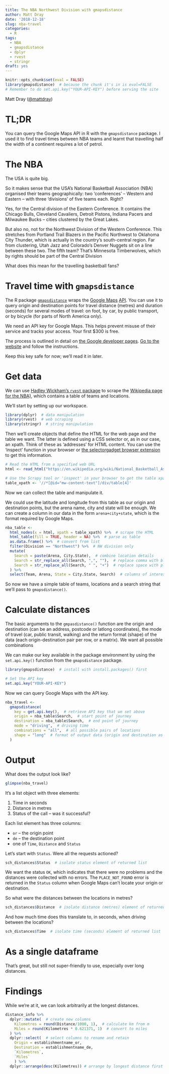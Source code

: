 ```yaml
---
title: The NBA Northwest Division with gmapsdistance
author: Matt Dray
date: '2018-12-18'
slug: nba-travel
categories:
  - R
tags:
  - NBA
  - gmapsdistance
  - dplyr
  - rvest
  - stringr
draft: yes
---
```


```r
knitr::opts_chunk$set(eval = FALSE)
library(gmapsdistance)  # because the chunk it's in is eval=FALSE
# Remember to do set.api.key("YOUR-API-KEY") before serving the site
```

Matt Dray ([\@mattdray](https://www.twitter.com/mattdray))

# TL;DR

You can query the Google Maps API in R with the `gmapsdistance` package. I used it to find travel times between NBA teams and learnt that travelling half the width of a continent requires a lot of petrol.  

# The NBA

The USA is quite big.

So it makes sense that the USA's National Basketball Association (NBA) organised their teams geographically: two 'conferences' -- Western and Eastern -- with three 'divisions' of five teams each. Right?

Yes, for the Central division of the Eastern Conference. It contains the Chicago Bulls, Cleveland Cavaliers, Detroit Pistons, Indiana Pacers and Milwaukee Bucks -- cities clustered by the Great Lakes.

But also no, not for the Northwest Division of the Western Conference. This stretches from Portland Trail Blazers in the Pacific Northwest to Oklahoma City Thunder, which is actually in the country's south-central region. Far from clustering, Utah Jazz and Colorado's Denver Nuggets sit on a line between these two. The fifth team? That's Minnesota Timberwolves, which by rights should be part of the Central Division

What does this mean for the travelling basketball fans?

# Travel time with `gmapsdistance`

The R package [`gmapsdistance`](https://github.com/rodazuero/gmapsdistance) wraps the [Google Maps](https://www.google.co.uk/maps) [API](https://medium.freecodecamp.org/what-is-an-api-in-english-please-b880a3214a82). You can use it to query origin and destination points for travel distance (metres) and duration (seconds) for several modes of travel: on foot, by car, by public transport, or by bicycle (for parts of North America only).

We need an API key for Google Maps. This helps prevent misuse of their service and tracks your access. Your first $300 is free.

The process is outlined in detail on [the Google developer pages](https://developers.google.com/maps/documentation/distance-matrix/get-api-key#key). [Go to the website](https://cloud.google.com/maps-platform/) and follow the instructions.

Keep this key safe for now; we'll read it in later.

# Get data

We can use [Hadley Wickham's `rvest` package](https://github.com/hadley/rvest) to scrape the [Wikipedia page for the NBA)](https://en.wikipedia.org/wiki/National_Basketball_Association), which contains a table of teams and locations. 

We'll start by setting up our workspace.

```r
library(dplyr)  # data manipulation
library(rvest)  # web scraping
library(stringr)  # string manipulation
```

Then we'll create objects that define the HTML for the web page and the table we want. The latter is defined using a CSS selector or, as in our case, an xpath. Think of these as 'addresses' for HTML content. You can use the 'inspect' function in your browser or [the selectorgadget browser extension](https://selectorgadget.com/) to get this information. 

```r
# Read the HTML from a specified web URL
html <- read_html("https://en.wikipedia.org/wiki/National_Basketball_Association")

# Use the Scrapy tool or 'inspect' in your browser to get the table xpath
table_xpath <- '//*[@id="mw-content-text"]/div/table[4]'
```

Now we can collect the table and manipulate it.

We could use the latitude and longitude from this table as our origin and destination points, but the arena name, city and state will be enough. We can create a column in our data in the form `arena+city+state`, which is the format required by Google Maps.

```r
nba_table <-
  html_nodes(x = html, xpath = table_xpath) %>%  # scrape the HTML
  html_table(fill = TRUE, header = NA) %>%  # parse as table
  as.data.frame() %>%  # convert from list
  filter(Division == "Northwest") %>%  # NW division only
  mutate(
    Search = paste(Arena, City.State),  # combine location details
    Search = str_replace_all(Search, ",", ""),  # replace comma with blank
    Search = str_replace_all(Search, " ", "+")  # replace space with plus
  ) %>% 
  select(Team, Arena, State = City.State, Search)  # columns of interest
```

So now we have a simple table of teams, locations and a search string that we'll pass to `gmapsdistance()`.

# Calculate distances

The basic arguments to the `gmpasdistance()` function are the origin and destination (can be an address, postcode or latlong coordinates), the mode of travel (car, public transit, walking) and the return format (shape) of the data (each origin-destination pair per row, or a matrix). We want all possible combinations

We can make our key available in the package environment by using the `set.api.key()` function from the `gmapsdistance` package.

```r
library(gmapsdistance)  # install with install.packages() first

# Set the API key
set.api.key("YOUR-API-KEY")
```

Now we can query Google Maps with the API key.

```r
nba_travel <- 
  gmapsdistance(
    key = get.api.key(),  # retrieve API key that we set above
    origin = nba_table$Search,  # start point of journey
    destination = nba_table$Search,  # end point of journey
    mode = "driving",  # driving time
    combinations = "all",  # all possible pairs of locations
    shape = "long"  # format of output data (origin and destination as cols)
  )
```

# Output

What does the output look like?

```r
glimpse(nba_travel)
```

It's a list object with three elements:

1. Time in seconds
2. Distance in metres
3. Status of the call -- was it successful?

Each list element has three columns:

* `or` -- the origin point
* `de` -- the destination point
* one of `Time`, `Distance` and `Status`

Let's start with `Status`. Were all the requests actioned?

```r
sch_distances$Status  # isolate status element of returned list
```

We want the status `OK`, which indicates that there were no problems and the distances were collected with no errors. The `PLACE_NOT_FOUND` error is returned in the `Status` column when Google Maps can't locate your origin or destination.

So what were the distances between the locations in metres?

```r
sch_distances$Distance  # isolate distance (metres) element of returned list
```

And how much time does this translate to, in seconds, when driving between the locations?

```r
sch_distances$Time  # isolate time (seconds) element of returned list
```

# As a single dataframe

That's great, but still not super-friendly to use, especially over long distances.

# Findings

While we're at it, we can look arbitrarily at the longest distances.

```r
distance_info %>%
  dplyr::mutate(  # create new columns
    Kilometres = round(Distance/1000, 1),  # calculate km from m
    Miles = round(Kilometres * 0.621371, 1)  # convert to miles
  ) %>% 
  dplyr::select(  # select columns to rename and retain
    Origin = establishmentname_or,
    Destination = establishmentname_de,
    `Kilometres`,
    `Miles`
    ) %>% 
  dplyr::arrange(desc(Kilometres)) # arrange by longest distance first
```
